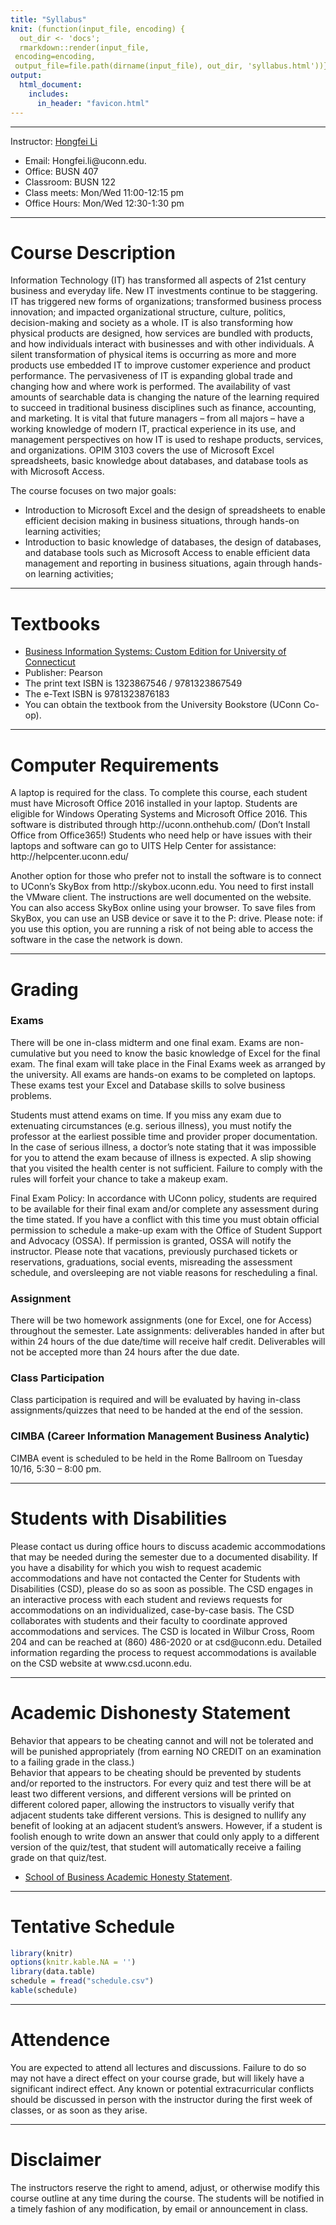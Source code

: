```yaml
---
title: "Syllabus"
knit: (function(input_file, encoding) {
  out_dir <- 'docs';
  rmarkdown::render(input_file,
 encoding=encoding,
 output_file=file.path(dirname(input_file), out_dir, 'syllabus.html'))})
output: 
  html_document:
    includes:
      in_header: "favicon.html" 
---
```


***

Instructor: [Hongfei Li](https://www.business.uconn.edu/person/hongfei-li/) 

* Email: Hongfei.li@uconn.edu. 
* Office: BUSN 407 
* Classroom: BUSN 122
* Class meets: Mon/Wed 11:00-12:15 pm 
* Office Hours: Mon/Wed 12:30-1:30 pm


***

# Course Description

Information Technology (IT) has transformed all aspects of 21st century business and everyday life. New IT investments continue to be staggering. IT has triggered new forms of organizations; transformed business process innovation; and impacted organizational structure, culture, politics, decision-making and society as a whole. IT is also transforming how physical products are designed, how services are bundled with products, and how individuals interact with businesses and with other individuals. A silent transformation of physical items is occurring as more and more products use embedded IT to improve customer experience and product performance. The pervasiveness of IT is expanding global trade and changing how and where work is performed. 
The availability of vast amounts of searchable data is changing the nature of the learning required to succeed in traditional business disciplines such as finance, accounting, and marketing. It is vital that future managers – from all majors – have a working knowledge of modern IT, practical experience in its use, and management perspectives on how IT is used to reshape products, services, and organizations. 
OPIM 3103 covers the use of Microsoft Excel spreadsheets, basic knowledge about databases, and database tools as with Microsoft Access. 

The course focuses on two major goals:

* Introduction to Microsoft Excel and the design of spreadsheets to enable efficient decision making in business situations, through hands-on learning activities; 
* Introduction to basic knowledge of databases, the design of databases, and database tools such as Microsoft Access to enable efficient data management and reporting in business situations, again through hands-on learning activities; 

***

# Textbooks 

* [Business Information Systems: Custom Edition for University of Connecticut](http://www.pearsoncustom.com/ct/uconn_info_systems/)
* Publisher: Pearson
* The print text ISBN is 1323867546 / 9781323867549
* The e-Text ISBN is 9781323876183
* You can obtain the textbook from the University Bookstore (UConn Co-op).


***

# Computer Requirements 

A laptop is required for the class. To complete this course, each student must have Microsoft Office 2016 installed in your laptop. Students are eligible for Windows Operating Systems and Microsoft Office 2016. This software is distributed through http://uconn.onthehub.com/ (Don’t Install Office from Office365!) Students who need help or have issues with their laptops and software can go to UITS Help Center for assistance: http://helpcenter.uconn.edu/  
 
Another option for those who prefer not to install the software is to connect to UConn’s SkyBox from http://skybox.uconn.edu. You need to first install the VMware client. The instructions are well documented on the website. You can also access SkyBox online using your browser. To save files from SkyBox, you can use an USB device or save it to the P: drive. 
Please note: if you use this option, you are running a risk of not being able to access the software in the case the network is down. 


***

# Grading

### Exams
There will be one in-class midterm and one final exam. Exams are non-cumulative but you need to know the basic knowledge of Excel for the final exam. The final exam will take place in the Final Exams week as arranged by the university. All exams are hands-on exams to be completed on laptops. These exams test your Excel and Database skills to solve business problems. 

Students must attend exams on time. If you miss any exam due to extenuating circumstances (e.g. serious illness), you must notify the professor at the earliest possible time and provider proper documentation. In the case of serious illness, a doctor’s note stating that it was impossible for you to attend the exam because of illness is expected. A slip showing that you visited the health center is not sufficient. Failure to comply with the rules will forfeit your chance to take a makeup exam. 
 
Final Exam Policy: In accordance with UConn policy, students are required to be available for their final exam and/or complete any assessment during the time stated. If you have a conflict with this time you must obtain official permission to schedule a make-up exam with the Office of Student Support and Advocacy (OSSA). If permission is granted, OSSA will notify the instructor. Please note that vacations, previously purchased tickets or reservations, graduations, social events, misreading the assessment schedule, and oversleeping are not viable reasons for rescheduling a final.

### Assignment
There will be two homework assignments (one for Excel, one for Access) throughout the semester. Late assignments: deliverables handed in after but within 24 hours of the due date/time will receive half credit. Deliverables will not be accepted more than 24 hours after the due date.  

### Class Participation 
Class participation is required and will be evaluated by having in-class assignments/quizzes that need to be handed at the end of the session. 

### CIMBA (Career Information Management Business Analytic)

CIMBA event is scheduled to be held in the Rome Ballroom on Tuesday 10/16, 5:30 – 8:00 pm. 


***

# Students with Disabilities

Please contact us during office hours to discuss academic accommodations that may be needed during the semester due to a documented disability. If you have a disability for which you wish to request academic accommodations and have not contacted the Center for Students with Disabilities (CSD), please do so as soon as possible. The CSD engages in an interactive process with each student and reviews requests for accommodations on an individualized, case-by-case basis. The CSD collaborates with students and their faculty to coordinate approved accommodations and services. The CSD is located in Wilbur Cross, Room 204 and can be reached at (860) 486-2020 or at csd@uconn.edu. Detailed information regarding the process to request accommodations is available on the CSD website at www.csd.uconn.edu. 

***

# Academic Dishonesty Statement

Behavior that appears to be cheating cannot and will not be tolerated and will be punished appropriately (from earning NO CREDIT on an examination to a failing grade in the class.)  
Behavior that appears to be cheating should be prevented by students and/or reported to the instructors. For every quiz and test there will be at least two different versions, and different versions will be printed on different colored paper, allowing the instructors to visually verify that adjacent students take different versions. This is designed to nullify any benefit of looking at an adjacent student's answers. However, if a student is foolish enough to write down an answer that could only apply to a different version of the quiz/test, that student will automatically receive a failing grade on that quiz/test.  

* [School of Business Academic Honesty Statement](https://users.business.uconn.edu/bday/Honesty.html). 


*** 
# Tentative Schedule

```r
library(knitr)
options(knitr.kable.NA = '')
library(data.table)
schedule = fread("schedule.csv")
kable(schedule)

```

***

# Attendence 

You are expected to attend all lectures and discussions. Failure to do so may not have a direct effect on your course grade, but will likely have a significant indirect effect. Any known or potential extracurricular conflicts should be discussed in person with the instructor during the first week of classes, or as soon as they arise.

*** 

# Disclaimer

The instructors reserve the right to amend, adjust, or otherwise modify this course outline at any time during the course. The students will be notified in a timely fashion of any modification, by email or announcement in class.  
